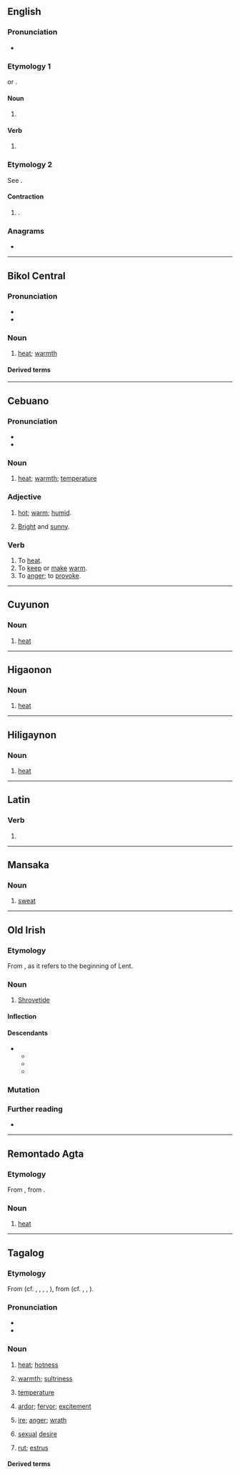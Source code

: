 {{also|innit}}
==English==

===Pronunciation===
* {{audio|en|en-uk-init.ogg|Audio (UK)}}

===Etymology 1===
{{clipping|en|initialize}} or {{m|en|initialization}}.

====Noun====
{{en-noun}}

# {{lb|en|computing}} {{clipping of|en|initialization}}
#: {{ux|en|After the sixth successive system '''init''' he had to concede that the database was corrupt.}}

====Verb====
{{en-verb}}

# {{lb|en|computing}} {{clipping of|en|initialize}}
#: {{ux|en|It actually only requires a few bytes to be zeroised to '''init''' the drive.}}

===Etymology 2===
See {{m|en|innit}}.

====Contraction====
{{en-contraction}}

# {{alt form|en|innit}}.

===Anagrams===
* {{anagrams|en|a=iint|Inti|inti}}

----

==Bikol Central==

===Pronunciation===
* {{hyph|bcl|i|nit}}
* {{bcl-IPA}}

===Noun===
{{head|bcl|noun}}

# [[heat]]; [[warmth]]

====Derived terms====
{{der3|bcl|mainiton|mainit|mag-init|initon|tig-init}}

----

==Cebuano==

===Pronunciation===
* {{hyph|ceb|i|nit}}
* {{ceb-IPA}}

===Noun===
{{ceb-noun}}

# [[heat]]; [[warmth]]; [[temperature]]

===Adjective===
{{ceb-adj}}

# [[hot]]; [[warm]]; [[humid]].
#: {{uxi|ceb|'''Init''' kaayo ang adlaw diri sa Sugbo.|The weather is very '''hot''' here in Cebu.}}
# [[bright|Bright]] and [[sunny]].

===Verb===
{{ceb-verb}}

# To [[heat]].
# To [[keep]] or [[make]] [[warm]].
# To [[anger]]; to [[provoke]].

----

==Cuyunon==

===Noun===
{{head|cyo|noun}}

# [[heat]]

----

==Higaonon==

===Noun===
{{head|mba|noun}}

# [[heat]]

----

==Hiligaynon==

===Noun===
{{head|hil|noun}}

# [[heat]]

----

==Latin==

===Verb===
{{la-verb-form|init}}

# {{inflection of|la|ineō||3|s|pres|actv|indc}}

----

==Mansaka==

===Noun===
{{head|msk|noun}}

# [[sweat]]

----

==Old Irish==

===Etymology===
From {{bor|sga|la|initium|t=beginning}}, as it refers to the beginning of Lent.

===Noun===
{{sga-noun|f|inite}}

# [[Shrovetide]]

====Inflection====
{{sga-decl-ih|init|acc_sg=init|n=s}}

====Descendants====
* {{desc|mga|init}}
** {{desc|ga|Inid}}
** {{desc|gd|Inid}}
** {{desc|gv|Ynnyd}}

===Mutation===
{{sga-mutation|i|nit}}

===Further reading===
* {{R:DIL|28751}}

----

==Remontado Agta==

===Etymology===
From {{inh|agv|phi-pro|*qinit||heat of the sun; hot}}, from {{inh|agv|poz-pro|*qinit}}.

===Noun===
{{head|agv|noun|head=ínit}}

# [[heat]]

----

==Tagalog==

===Etymology===
From {{inh|tl|phi-pro|*qinit||heat of the sun; hot}} (cf. {{cog|bcl|init}}, {{cog|ceb|init}}, {{cog|cyo|init}}, {{cog|hil|init}}, {{cog|msk|init||sweat}}), from {{inh|tl|poz-pro|*qinit}} (cf. {{cog|txe|init||sweat}}, {{cog|pmf|ini||sweat}}, {{cog|wlo|ini||sweat}}).

===Pronunciation===
* {{hyph|tl|i|nit}}
* {{tl-IPA}}

===Noun===
{{tl-noun}}

# [[heat]]; [[hotness]]
#: {{syn|tl|kainitan}}
#: {{ux|tl|Natuyo sa '''init''' ng apoy ang mga basa kong kamay.|My wet hands got dry from the '''heat''' of the fire.}}
# [[warmth]]; [[sultriness]] {{gl|of weather}}
#: {{syn|tl|banas|alisis|alinsangan}}
# [[temperature]]
#: {{syn|tl|temperatura|kaintan}}
# {{lb|tl|figurative}} [[ardor]]; [[fervor]]; [[excitement]]
#: {{syn|tl|sigla|kasiglahan}}
# {{lb|tl|figurative}} [[ire]]; [[anger]]; [[wrath]]
#: {{syn|tl|galit|ngitngit|poot}}
# {{lb|tl|by extension}} [[sexual]] [[desire]]
#: {{syn|tl|libog|kaibugan}}
# {{lb|tl|by extension}} [[rut]]; [[estrus]] {{gl|in animals}}
#: {{syn|tl|kandi|pangangandi|landi|paglalandi}}

====Derived terms====
{{der3|tl|kainitan|magpainit|painitin|magkainitan|magpainit|mainit|initin|initan|mainit ang ulo|mapag-initan|napakainit|pampainit|tag-init|uminit|walang-init|init ng ulo|uminit ang ulo|kaintan|initbiling|initbulog|initbutod|initdagitban|initdanumsigwasan|initkapnayan|initsigan|initsipat|initsukat|initsukatan|initsupil|pag-initan}}

{{topics|tl|Energy}}